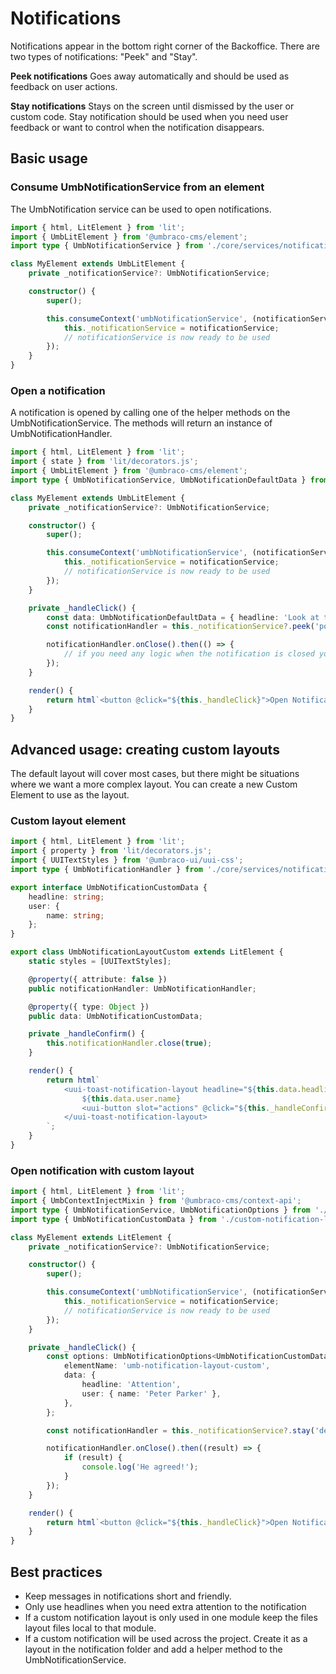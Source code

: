 
<Meta title="API/Notifications/Intro" />

# Notifications

Notifications appear in the bottom right corner of the Backoffice. There are two types of notifications: "Peek" and "Stay".

**Peek notifications**
Goes away automatically and should be used as feedback on user actions.

**Stay notifications**
Stays on the screen until dismissed by the user or custom code. Stay notification should be used when you need user feedback or want to control when the notification disappears.

## Basic usage

### Consume UmbNotificationService from an element

The UmbNotification service can be used to open notifications.

```ts
import { html, LitElement } from 'lit';
import { UmbLitElement } from '@umbraco-cms/element';
import type { UmbNotificationService } from './core/services/notification';

class MyElement extends UmbLitElement {
	private _notificationService?: UmbNotificationService;

	constructor() {
		super();

		this.consumeContext('umbNotificationService', (notificationService) => {
			this._notificationService = notificationService;
			// notificationService is now ready to be used
		});
	}
}
```

### Open a notification

A notification is opened by calling one of the helper methods on the UmbNotificationService. The methods will return an instance of UmbNotificationHandler.

```ts
import { html, LitElement } from 'lit';
import { state } from 'lit/decorators.js';
import { UmbLitElement } from '@umbraco-cms/element';
import type { UmbNotificationService, UmbNotificationDefaultData } from './core/services/notification';

class MyElement extends UmbLitElement {
	private _notificationService?: UmbNotificationService;

	constructor() {
		super();

		this.consumeContext('umbNotificationService', (notificationService) => {
			this._notificationService = notificationService;
			// notificationService is now ready to be used
		});
	}

	private _handleClick() {
		const data: UmbNotificationDefaultData = { headline: 'Look at this', message: 'Something good happened' };
		const notificationHandler = this._notificationService?.peek('positive', { data });

		notificationHandler.onClose().then(() => {
			// if you need any logic when the notification is closed you can run it here
		});
	}

	render() {
		return html`<button @click="${this._handleClick}">Open Notification</button>`;
	}
}
```

## Advanced usage: creating custom layouts

The default layout will cover most cases, but there might be situations where we want a more complex layout. You can create a new Custom Element to use as the layout.

### Custom layout element

```ts
import { html, LitElement } from 'lit';
import { property } from 'lit/decorators.js';
import { UUITextStyles } from '@umbraco-ui/uui-css';
import type { UmbNotificationHandler } from './core/services/notification';

export interface UmbNotificationCustomData {
	headline: string;
	user: {
		name: string;
	};
}

export class UmbNotificationLayoutCustom extends LitElement {
	static styles = [UUITextStyles];

	@property({ attribute: false })
	public notificationHandler: UmbNotificationHandler;

	@property({ type: Object })
	public data: UmbNotificationCustomData;

	private _handleConfirm() {
		this.notificationHandler.close(true);
	}

	render() {
		return html`
			<uui-toast-notification-layout headline="${this.data.headline}" class="uui-text">
				${this.data.user.name}
				<uui-button slot="actions" @click="${this._handleConfirm}" label="Confirm">Confirm</uui-button>
			</uui-toast-notification-layout>
		`;
	}
}
```

### Open notification with custom layout

```ts
import { html, LitElement } from 'lit';
import { UmbContextInjectMixin } from '@umbraco-cms/context-api';
import type { UmbNotificationService, UmbNotificationOptions } from './core/services/notification';
import type { UmbNotificationCustomData } from './custom-notification-layout';

class MyElement extends LitElement {
	private _notificationService?: UmbNotificationService;

	constructor() {
		super();

		this.consumeContext('umbNotificationService', (notificationService) => {
			this._notificationService = notificationService;
			// notificationService is now ready to be used
		});
	}

	private _handleClick() {
		const options: UmbNotificationOptions<UmbNotificationCustomData> = {
			elementName: 'umb-notification-layout-custom',
			data: {
				headline: 'Attention',
				user: { name: 'Peter Parker' },
			},
		};

		const notificationHandler = this._notificationService?.stay('default', options);

		notificationHandler.onClose().then((result) => {
			if (result) {
				console.log('He agreed!');
			}
		});
	}

	render() {
		return html`<button @click="${this._handleClick}">Open Notification</button>`;
	}
}
```

## Best practices

- Keep messages in notifications short and friendly.
- Only use headlines when you need extra attention to the notification
- If a custom notification layout is only used in one module keep the files layout files local to that module.
- If a custom notification will be used across the project. Create it as a layout in the notification folder and add a helper method to the UmbNotificationService.
